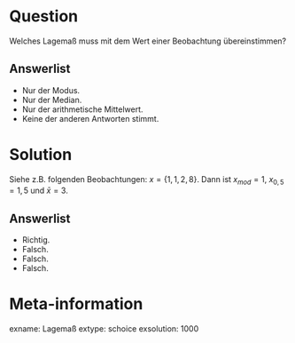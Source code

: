 Question
========

Welches Lagemaß muss mit dem Wert einer Beobachtung übereinstimmen?

Answerlist
----------
* Nur der Modus.
* Nur der Median.
* Nur der arithmetische Mittelwert.
* Keine der anderen Antworten stimmt.


Solution
========

Siehe z.B. folgenden Beobachtungen: $x=\{1,1,2,8\}$. Dann ist $x_{mod}=1$, $x_{0,5}=1,5$ und $\bar{x}=3$.

Answerlist
----------
* Richtig.
* Falsch.
* Falsch.
* Falsch.


Meta-information
================
exname: Lagemaß
extype: schoice
exsolution: 1000